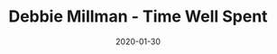 ---
title: Debbie Millman - Time Well Spent
description: A short reflection on user experience and design.
date: 2020-01-30
readingTime: 1
---